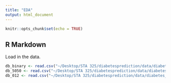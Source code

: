 ```yaml
---
title: "EDA"
output: html_document
---
```


```r
knitr::opts_chunk$set(echo = TRUE)
```

## R Markdown

Load in the data.

```r
db_binary <- read.csv("~/Desktop/STA 325/diabetesprediction/data/diabetes_binary.csv")
db_5050 <- read.csv("~/Desktop/STA 325/diabetesprediction/data/diabetes_binary_5050split.csv")
db_012 <- read.csv("~/Desktop/STA 325/diabetesprediction/data/diabetes_012.csv")
```


